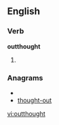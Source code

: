 ==English==

===Verb===
'''outthought'''

# {{present participle of|[[outthink]]}}

===Anagrams===
* {{alphagram|ghhootttuu}}
* [[thought-out#English|thought-out]]

[[vi:outthought]]